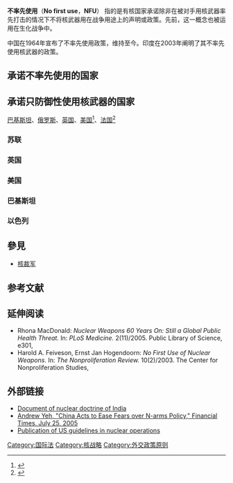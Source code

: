 {{expand|time=2017-04-01T08:28:12+00:00}}
{{roughtranslation|time=2017-04-01T08:28:12+00:00}}
'''不率先使用'''（'''No first use'''，'''NFU'''） 指的是有核国家承诺除非在被对手用核武器率先打击的情况下不将核武器用在战争用途上的声明或政策。先前，这一概念也被运用在生化战争中。

中国在1964年宣布了不率先使用政策，维持至今。印度在2003年阐明了其不率先使用核武器的政策。

== 承诺不率先使用的国家 ==

==={{PRC}}===

==={{IND}}===

== 承诺只防御性使用核武器的国家 ==
[[巴基斯坦|巴基斯坦]]、[[俄罗斯|俄罗斯]]、[[英国|英国]]、[[美国|美国]]<ref>{{Cite news|url=http://www.telegraph.co.uk/news/main.jhtml?xml=/news/2003/10/26/wnuke26.xml|title=Pentagon wants 'mini-nukes' to fight terrorists — Telegraph|last=d'Ancona|first=Matthew|date=<!-- 12:39am BST --> 26 October 2003|publisher=Julian Coman in Washington|accessdate=2007-09-14|location=London|archive-date=2007-08-14|archive-url=https://web.archive.org/web/20070814080649/http://www.telegraph.co.uk/news/main.jhtml?xml=%2Fnews%2F2003%2F10%2F26%2Fwnuke26.xml}}</ref>、[[法国|法国]]<ref>{{cite book|url=https://books.google.com.au/books?id=niaGDAAAQBAJ&printsec=frontcover&dq=france+nuclear+strategy&hl=en&sa=X&ved=0ahUKEwjZiryElv_SAhWFebwKHdSQAPUQ6AEIIDAB#v=onepage&q=france%20nuclear%20strategy&f=false|title=NATO, Britain, France, and the FRG nuclear strategies and forces for Europe, 1949-2000|date=1997|publisher=St. Martin's Press|accessdate=2017-03-30|isbn=9780230377622|location=New York|pages=120–121|last1=Heuser|first1=Beatrice}}</ref>

=== 苏联 ===
=== 英国 ===

=== 美国 ===

=== 巴基斯坦 ===

=== 以色列 ===

== 參見 ==
* [[核裁军|核裁军]]

== 参考文献 ==
{{Reflist|35em}}

== 延伸阅读 ==
* Rhona MacDonald: ''Nuclear Weapons 60 Years On: Still a Global Public Health Threat.'' In: ''PLoS Medicine.'' 2(11)/2005.  Public Library of Science, e301, {{ISSN|1549-1277}}
* Harold A. Feiveson, Ernst Jan Hogendoorn: ''No First Use of Nuclear Weapons.'' In: ''The Nonproliferation Review.'' 10(2)/2003. The Center for Nonproliferation Studies, {{ISSN|1073-6700}}

== 外部链接 ==
* [https://fas.org/nuke/guide/india/doctrine/990817-indnucld.htm Document of nuclear doctrine of India] {{Wayback|url=https://fas.org/nuke/guide/india/doctrine/990817-indnucld.htm |date=20210717170853 }}
* [http://news.ft.com Andrew Yeh, "China Acts to Ease Fears over N-arms Policy," Financial Times, July 25, 2005] {{Wayback|url=http://news.ft.com/ |date=20060615115508 }}
* [http://www.globalsecurity.org/wmd/library/policy/dod/jp3_12fc2.pdf Publication of US guidelines in nuclear operations]{{Wayback|url=http://www.globalsecurity.org/wmd/library/policy/dod/jp3_12fc2.pdf |date=20191120034622 }}


[[Category:国际法|Category:国际法]]
[[Category:核战略|Category:核战略]]
[[Category:外交政策原则|Category:外交政策原则]]
